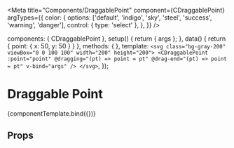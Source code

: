 
<Meta
  title="Components/DraggablePoint"
  component={CDraggablePoint}
  argTypes={{
    color: {
      options: ['default', 'indigo', 'sky', 'steel', 'success', 'warning', 'danger'],
      control: { type: 'select' },
    },
  }}
/>

<!--- Component template -->

  components: { CDraggablePoint },
  setup() {
    return { args };
  },
  data() {
    return {
      point: { x: 50, y: 50 }
    }
  },
  methods: {
  },
  template: `<svg class="bg-gray-200" viewBox="0 0 100 100" width="200" height="200">
  <CDraggablePoint
    :point="point"
    @dragging="(pt) => point = pt"
    @drag-end="(pt) => point = pt"
    v-bind="args"
  />
</svg>`,
});

<!--- Component documentation -->

# Draggable Point

<Canvas withSource='open'>
  <Story name="Overview"
        args={{
        }}>
    {componentTemplate.bind({})}
  </Story>
</Canvas>

## Props
<ArgsTable story="Overview" />
